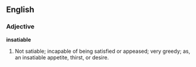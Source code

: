 ==English==

===Adjective===

'''insatiable'''

#Not satiable; incapable of being satisfied or appeased; very greedy; as, an insatiable appetite, thirst, or desire.